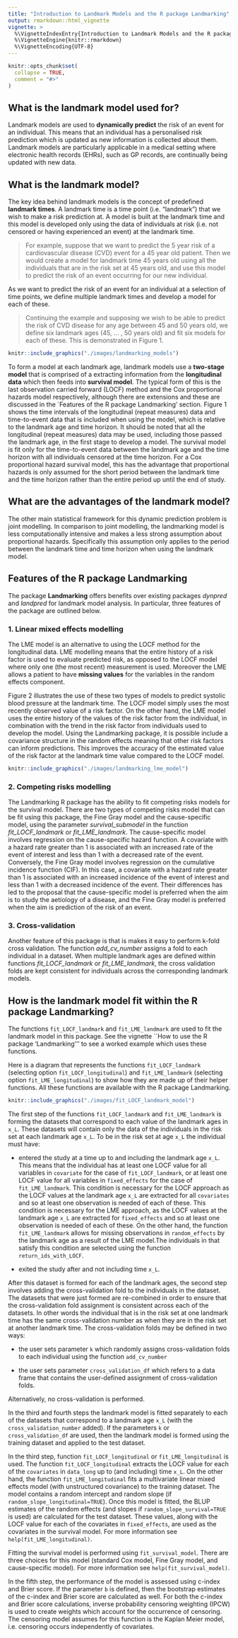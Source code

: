 ```yaml
---
title: "Introduction to Landmark Models and the R package Landmarking"
output: rmarkdown::html_vignette
vignette: >
  %\VignetteIndexEntry{Introduction to Landmark Models and the R package Landmarking}
  %\VignetteEngine{knitr::rmarkdown}
  %\VignetteEncoding{UTF-8}
---
```


```r
knitr::opts_chunk$set(
  collapse = TRUE,
  comment = "#>"
)
```


## What is the landmark model used for?

Landmark models are used to **dynamically predict** the risk of an event for an individual. This means that an individual has a personalised risk prediction which is updated as new information is collected about them. Landmark models are particularly applicable in a medical setting where electronic health records (EHRs), such as GP records, are continually being updated with new data.

## What is the landmark model?

The key idea behind landmark models is the concept of predefined **landmark times**. A landmark time is a time point (i.e. "landmark") that we wish to make a risk prediction at. A model is built at the landmark time and this model is developed only using the data of individuals at risk (i.e. not censored or having experienced an event) at the landmark time. 

>For example, suppose that we want to predict the 5 year risk of a cardiovascular disease (CVD) event for a 45 year old patient. Then we would create a model for landmark time 45 years old using all the individuals that are in the risk set at 45 years old, and use this model to predict the risk of an event occurring for our new individual.

 As we want to predict the risk of an event for an individual at a selection of time points, we define multiple landmark times and develop a model for each of these. 
 
>Continuing the example and supposing we wish to be able to predict the risk of CVD disease for any age between 45 and 50 years old, we define six landmark ages (45, ... , 50 years old) and fit six models for each of these. This is demonstrated in Figure 1.

```r
knitr::include_graphics("./images/landmarking_models")
```

To form a model at each landmark age, landmark models use a **two-stage model** that is comprised of a extracting information from the **longitudinal data** which then feeds into **survival model**. The typical form of this is the last observation carried forward (LOCF) method and the Cox proportional hazards model respectively, although there are extensions and these are discussed in the `Features of the R package Landmarking' section. Figure 1 shows the time intervals of the longitudinal (repeat measures) data and time-to-event data that is included when using the model, which is relative to the landmark age and time horizon. It should be noted that all the longitudinal (repeat measures) data may be used, including those passed the landmark age, in the first stage to develop a model. The survival model is fit only for the time-to-event data between the landmark age and the time horizon with all individuals censored at the time horizon. For a Cox proportional hazard survival  model, this has the advantage that proportional hazards is only assumed for the short period between the landmark time and the time horizon rather than the entire period up until the end of study.

## What are the advantages of the landmark model?

The other main statistical framework for this dynamic prediction problem is joint modelling. In comparison to joint modelling, the landmarking model is less computationally intensive and makes a less strong assumption about proportional hazards. Specifically this assumption only applies to the period between the landmark time and time horizon when using the landmark model.

## Features of the R package Landmarking

The package **Landmarking** offers benefits over existing packages *dynpred* and *landpred* for landmark model analysis. In particular, three features of the package are outlined below.

### 1. Linear mixed effects modelling 

The LME model is an alternative to using the LOCF method for the longitudinal data. LME modelling means that the entire history of a risk factor is used to evaluate predicted risk, as opposed to the LOCF model where only one (the most recent) measurement is used. Moreover the LME allows a patient to have **missing values** for the variables in the random effects component.

Figure 2 illustrates the use of these two types of models to predict systolic blood pressure at the landmark time. The LOCF model simply uses the most recently observed value of a risk factor. On the other hand, the LME model uses the entire history of the values of the risk factor from the individual, in combination with the trend in the risk factor from individuals used to develop the model. Using the Landmarking package, it is possible include a covariance structure in the random effects meaning that other risk factors can inform predictions. This improves the accuracy of the estimated value of the risk factor at the landmark time value compared to the LOCF model.

```r
knitr::include_graphics("./images/landmarking_lme_model")
```

### 2. Competing risks modelling

The Landmarking R package has the ability to fit competing risks models for the survival model. There are two types of competing risks model that can be fit using this package, the Fine Gray model and the cause-specific model, using the parameter *survival_submodel* in the function *fit_LOCF_landmark* or *fit_LME_landmark*. The cause-specific model involves regression on the cause-specific hazard function. A covariate with a hazard rate greater than 1 is associated with an increased rate of the event of interest and less than 1 with a decreased rate of the event. Conversely, the Fine Gray model involves regression on the cumulative incidence function (CIF). In this case, a covariate with a hazard rate greater than 1 is associated with an increased incidence of the event of interest and less than 1 with a decreased incidence of the event.  Their differences has led to the proposal that the cause-specific model is preferred when the aim is to study the aetiology of a disease, and the Fine Gray model is preferred when the aim is prediction of the risk of an event.

### 3. Cross-validation

Another feature of this package is that is makes it easy to perform k-fold cross validation. The function *add_cv_number* assigns a fold to each individual in a dataset. When multiple landmark ages are defined within functions *fit_LOCF_landmark* or *fit_LME_landmark*, the cross validation folds are kept consistent for individuals across the corresponding landmark models.  


## How is the landmark model fit within the R package Landmarking?

The functions `fit_LOCF_landmark` and `fit_LME_landmark` are used to fit the landmark model in this package. See the vignette ``How to use the R package 'Landmarking''' to see a worked example which uses these functions.

Here is a diagram that represents the functions `fit_LOCF_landmark` (selecting option `fit_LOCF_longitudinal`) and `fit_LME_landmark` (selecting option `fit_LME_longitudinal`) to show how they are made up of their helper functions. All these functions are available with the R package Landmarking. 

```r
knitr::include_graphics("./images/fit_LOCF_landmark_model")
```

The first step of the functions `fit_LOCF_landmark` and `fit_LME_landmark` is forming the
datasets that correspond to each value of the landmark ages in `x_L`. These datasets will contain
only the data of the individuals in the risk set at each landmark age `x_L`. To be in the risk set at age `x_L` the
individual must have:

* entered the study at a time up to and including the landmark age `x_L`. This means that the individual
has at least one LOCF value for all variables in `covariate` for the case of `fit_LOCF_landmark`, or
at least one LOCF value for all variables in `fixed_effects` for the case of `fit_LME_landmark`. This condition is necessary
for the LOCF approach as the LOCF values at the landmark age `x_L` are extracted for all `covariates` and so at least one observation is needed of each of these. This condition is necessary for the LME approach, as the LOCF values at the landmark age `x_L` are extracted for `fixed_effects` and so at least one observation is needed of each of these. On the other hand, the function `fit_LME_landmark` allows for missing observations in `random_effects` by the landmark age as a result of the LME model.The individuals in that satisfy this condition are selected using the function `return_ids_with_LOCF`.

* exited the study after and not including time `x_L`.

After this dataset is formed for each of the landmark ages, the second step involves adding the cross-validation fold to the individuals in the dataset. The datasets that were just formed are re-combined in order to ensure that the cross-validation fold assignment is consistent across each of the datasets. In other words the individual that is in the risk set at one landmark time has the same cross-validation number as when they are in the risk set at another landmark time. The cross-validation folds may be defined in two ways:

* the user sets parameter `k` which randomly assigns cross-validation folds to each individual using the function `add_cv_number`

* the user sets parameter `cross_validation_df` which refers to a data frame that contains the user-defined assignment of cross-validation folds.

Alternatively, no cross-validation is performed.

In the third and fourth steps the landmark model is fitted separately to each of the datasets that correspond to a landmark age `x_L` (with the `cross_validation_number` added). If the parameters `k` or `cross_validation_df` are used, then the landmark model is formed using the training dataset and applied to the test dataset. 

In the third step, function `fit_LOCF_longitudinal` or `fit_LME_longitudinal` is used. The function `fit_LOCF_longitudinal` extracts the LOCF value for each of the `covariates` in `data_long` up to (and including) time `x_L`. On the other hand, the function `fit_LME_longitudinal` fits a multivariate linear mixed effects model (with unstructured covariance) to the training dataset. The model contains a random intercept and random slope (if `random_slope_longitudinal=TRUE`). Once this model is fitted, the BLUP estimates of the random effects (and slopes if `random_slope_survival=TRUE` is used) are calculated for the test dataset. These values, along with the LOCF value for each of the covariates in `fixed_effects`, are used as the covariates in the survival model. For more information see `help(fit_LME_longitudinal)`.

Fitting the survival model is performed using `fit_survival_model`. There are
three choices for this model (standard Cox model, Fine Gray model, and cause-specific model). For more information see `help(fit_survival_model)`.

In the fifth step, the performance of the model is assessed using c-index and Brier score. If the parameter `b` is defined, then the bootstrap estimates of the c-index and Brier score are calculated as well. For both the c-index and Brier score calculations, inverse probability censoring weighting (IPCW) is used to create weights which account for the occurrence of censoring. The censoring model assumes for this function is the Kaplan Meier model, i.e. censoring occurs independently of covariates.

